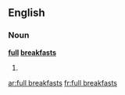 ==English==

===Noun===
'''[[full]] [[breakfast]]s'''

# {{plural of|[[full breakfast]]}}

[[ar:full breakfasts]]
[[fr:full breakfasts]]